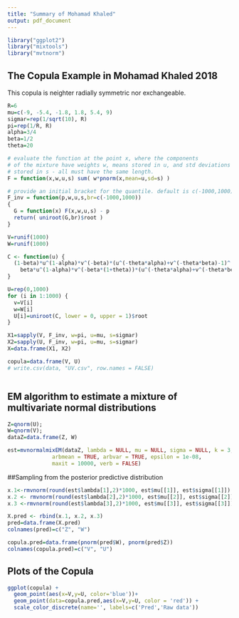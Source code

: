```yaml
---
title: "Summary of Mohamad Khaled"
output: pdf_document
---
```


```r
library("ggplot2")
library("mixtools")
library("mvtnorm")
```

## The Copula Example in Mohamad Khaled 2018

This copula is neighter radially symmetric nor exchangeable.

```r
R=6
mu=c(-9, -5.4, -1.8, 1.8, 5.4, 9)
sigmar=rep(1/sqrt(10), R)
pi=rep(1/R, R)
alpha=3/4
beta=1/2
theta=20
```


```r

# evaluate the function at the point x, where the components 
# of the mixture have weights w, means stored in u, and std deviations
# stored in s - all must have the same length.
F = function(x,w,u,s) sum( w*pnorm(x,mean=u,sd=s) )

# provide an initial bracket for the quantile. default is c(-1000,1000). 
F_inv = function(p,w,u,s,br=c(-1000,1000))
{
  G = function(x) F(x,w,u,s) - p
  return( uniroot(G,br)$root ) 
}

```


```r
V=runif(1000)
W=runif(1000)

C <- function(u) {
  (1-beta)*u^(1-alpha)*v^(-beta)*(u^(-theta*alpha)+v^(-theta*beta)-1)^(-1/theta)+
    beta*u^(1-alpha)*v^(-beta*(1+theta))*(u^(-theta*alpha)+v^(-theta*beta)-1)^(-1/theta-1)-w
}

U=rep(0,1000)
for (i in 1:1000) {
  v=V[i]
  w=W[i]
  U[i]=uniroot(C, lower = 0, upper = 1)$root
}

X1=sapply(V, F_inv, w=pi, u=mu, s=sigmar)
X2=sapply(U, F_inv, w=pi, u=mu, s=sigmar)
X=data.frame(X1, X2)

copula=data.frame(V, U)
# write.csv(data, "UV.csv", row.names = FALSE)



```

## EM algorithm to estimate a mixture of multivariate normal distributions

```r
Z=qnorm(U);
W=qnorm(V);
dataZ=data.frame(Z, W)

est=mvnormalmixEM(dataZ, lambda = NULL, mu = NULL, sigma = NULL, k = 3,
              arbmean = TRUE, arbvar = TRUE, epsilon = 1e-08, 
              maxit = 10000, verb = FALSE)


```

##Sampling from the posterior predictive distribution

```r
x.1<-rmvnorm(round(est$lambda[1],2)*1000, est$mu[[1]], est$sigma[[1]])
x.2 <- rmvnorm(round(est$lambda[2],2)*1000, est$mu[[2]], est$sigma[[2]])
x.3 <-rmvnorm(round(est$lambda[3],2)*1000, est$mu[[3]], est$sigma[[3]])

X.pred <- rbind(x.1, x.2, x.3)
pred=data.frame(X.pred)
colnames(pred)=c("Z", "W")

copula.pred=data.frame(pnorm(pred$W), pnorm(pred$Z))
colnames(copula.pred)=c("V", "U")

```

## Plots of the Copula

```r
ggplot(copula) +
  geom_point(aes(x=V,y=U, color='blue'))+
  geom_point(data=copula.pred,aes(x=V,y=U, color = 'red')) +
  scale_color_discrete(name='', labels=c('Pred','Raw data'))

```



